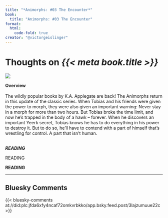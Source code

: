 ```yaml
---
title: "*Animorphs: #03 The Encounter*"
book:
  title: "Animorphs: #03 The Encounter"
format:
  html:
    code-fold: true
creator: "@victorgeislinger"
---
```


# Thoughts on *{{< meta book.title >}}*

::: {layout="[30,70]"}
![](https://books.google.com/books/content?id=9C__Na6P-p0C&printsec=frontcover&img=2)

**Overview** <br/>
<br/>
The wildly popular books by K.A. Applegate are back! The Animorphs return in this update of the classic series. When Tobias and his friends were given the power to morph, they were also given an important warning: Never stay in a morph for more than two hours. But Tobias broke the time limit, and now he's trapped in the body of a hawk -- forever. When he discovers an important Yeerk secret, Tobias knows he has to do everything in his power to destroy it. But to do so, he'll have to contend with a part of himself that's wrestling for control. A part that isn't human.
<br/>
<br/>


:::


***READING***

READING

**READING**

--- 

:::{.callout-note icon=false}

## Bluesky Comments

{{< bluesky-comments at://did:plc:jfda6xfy4ncaf72omkvrbkko/app.bsky.feed.post/3lajzumuue22c >}}


:::
